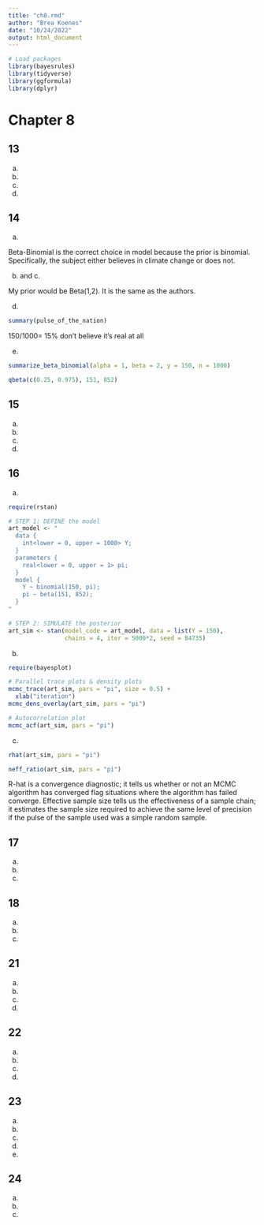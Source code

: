 ```yaml
---
title: "ch8.rmd"
author: "Brea Koenes"
date: "10/24/2022"
output: html_document
---
```


```r
# Load packages
library(bayesrules)
library(tidyverse)
library(ggformula)
library(dplyr)
```

# Chapter 8

## 13

a.

b.

c.

d.

## 14

a.

Beta-Binomial is the correct choice in model because the prior is binomial. Specifically, the subject either believes in climate change or does not. 

b. and c.

My prior would be Beta(1,2). It is the same as the authors.

d.

```r
summary(pulse_of_the_nation)
```

150/1000= 15% don't believe it's real at all

e.

```r
summarize_beta_binomial(alpha = 1, beta = 2, y = 150, n = 1000)
```

```r
qbeta(c(0.25, 0.975), 151, 852)
```

## 15

a.

b.

c.

d.

## 16

a.

```r
require(rstan)

# STEP 1: DEFINE the model
art_model <- "
  data {
    int<lower = 0, upper = 1000> Y;
  }
  parameters {
    real<lower = 0, upper = 1> pi;
  }
  model {
    Y ~ binomial(150, pi);
    pi ~ beta(151, 852);
  }
"

# STEP 2: SIMULATE the posterior
art_sim <- stan(model_code = art_model, data = list(Y = 150), 
                chains = 4, iter = 5000*2, seed = 84735)
```

b.

```r
require(bayesplot)

# Parallel trace plots & density plots
mcmc_trace(art_sim, pars = "pi", size = 0.5) + 
  xlab("iteration")
mcmc_dens_overlay(art_sim, pars = "pi")

# Autocorrelation plot
mcmc_acf(art_sim, pars = "pi")
```

c.

```r
rhat(art_sim, pars = "pi")

neff_ratio(art_sim, pars = "pi")
```

R-hat is a convergence diagnostic; it tells us whether or not an MCMC algorithm has converged flag situations where the algorithm has failed converge. Effective sample size tells us the effectiveness of a sample chain; it estimates the sample size required to achieve the same level of precision if the pulse of the sample used was a simple random sample. 

## 17

a.

b.

c.

## 18

a.

b.

c.

## 21

a.

b.

c.

d.

## 22

a.

b.

c.

d.

## 23

a.

b.

c.

d.

e.

## 24

a.

b.

c.
